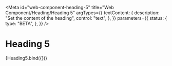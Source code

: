 <!-- @license CC0-1.0 -->


<Meta
  id="web-component-heading-5"
  title="Web Component/Heading/Heading 5"
  argTypes={{
    textContent: {
      description: "Set the content of the heading",
      control: "text",
    },
  }}
  parameters={{
    status: {
      type: "BETA",
    },
  }}
/>

# Heading 5

<Canvas>
  <Story
    name="Default"
    args={{
      textContent: "The Quick Brown Fox Jumps Over The Lazy Dog",
    }}
  >
    {Heading5.bind({})}
  </Story>
</Canvas>

<ArgsTable story="Default" />
